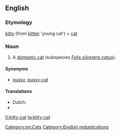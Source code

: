 ==English==

===Etymology===
[[kitty]] (from [[kitten]] 'young cat') + [[cat]]

===Noun===
{{en-noun|head=[[kitty]]-[[cat]]}}

# {{context|colloquial|usually|childish|lang=en}} A [[domestic cat]] (subspecies ''[[Felis silvestris catus]]'').

====Synonyms====
* [[pussy]], [[pussy-cat]]

====Translations====
{{trans-top|cat}}
* Dutch: {{t|nl|kattepoes}}
* {{trreq|ko}}
{{trans-mid}}
{{trans-bottom}}

[[Category:en:Cats]]
[[Category:English reduplications]]

[[fi:kitty-cat]]
[[ta:kitty-cat]]